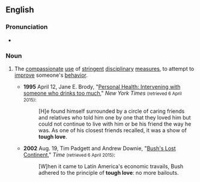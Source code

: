 ==English==
{{wikipedia}}

===Pronunciation===
* {{audio|En-au-tough love.ogg|Audio (AU)|lang=en}}

===Noun===
{{en-noun|-}}

# {{lb|en|idiomatic}} The [[compassionate]] [[use]] of [[stringent]] [[disciplinary]] [[measure]]s, to attempt to [[improve]] someone's [[behavior]].
#* '''1995''' April 12, Jane E. Brody, "[http://www.nytimes.com/1995/04/12/us/personal-health-intervening-with-someone-who-drinks-too-much.html Personal Health: Intervening with someone who drinks too much]," ''New York Times'' <small>(retrieved 6 April 2015)</small>:
#*: [H]e found himself surrounded by a circle of caring friends and relatives who told him one by one that they loved him but could not continue to live with him or be his friend the way he was. As one of his closest friends recalled, it was a show of '''tough love'''.
#* '''2002''' Aug. 19, Tim Padgett and Andrew Downie, "[http://www.time.com/time/magazine/article/0,9171,1003043,00.html Bush's Lost Continent]," ''Time'' <small>(retrieved 6 April 2015)</small>:
#*: [W]hen it came to Latin America's economic travails, Bush adhered to the principle of '''tough love''': no more bailouts.